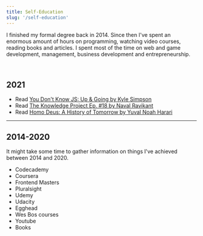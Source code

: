 ```yaml
---
title: Self-Education
slug: '/self-education'
---
```


I finished my formal degree back in 2014. Since then I've spent an enormous amount of hours on programming, watching video courses, reading books and articles. I spent most of the time on web and game development, management, business development and entrepreneurship.

<br />

## 2021

- Read [You Don't Know JS: Up & Going by Kyle Simpson](https://www.goodreads.com/book/show/25136217-you-don-t-know-js)
- Read [The Knowledge Project Ep. #18 by Naval Ravikant](https://www.goodreads.com/book/show/51114316-the-knowledge-project-ep-18)
- Read [Homo Deus: A History of Tomorrow by Yuval Noah Harari](https://www.goodreads.com/book/show/31138556-homo-deus)

---

## 2014-2020

It might take some time to gather information on things I've achieved between 2014 and 2020.

- Codecademy
- Coursera
- Frontend Masters
- Pluralsight
- Udemy
- Udacity
- Egghead
- Wes Bos courses
- Youtube
- Books
